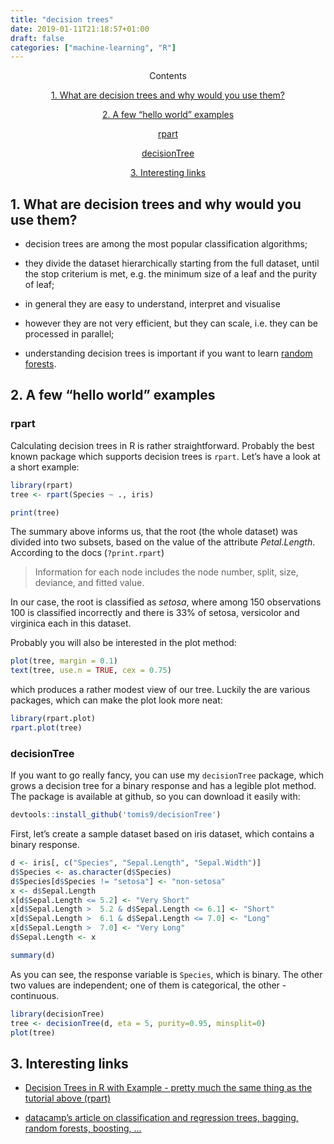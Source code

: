 ```yaml
---
title: "decision trees"
date: 2019-01-11T21:18:57+01:00
draft: false
categories: ["machine-learning", "R"]
---
```


<center>
Contents

[1. What are decision trees and why would you use them?](#what)

[2. A few "hello world" examples](#hello)

[rpart](#rpart)

[decisionTree](#decisionTree)

[3. Interesting links](#interesting)

</center>

## 1. What are decision trees and why would you use them? {#what}

* decision trees are among the most popular classification algorithms;

* they divide the dataset hierarchically starting from the full dataset, until the stop criterium is met, e.g. the minimum size of a leaf and the purity of leaf;

* in general they are easy to understand, interpret and visualise

* however they are not very efficient, but they can scale, i.e. they can be processed in parallel;

* understanding decision trees is important if you want to learn [random forests](https://tomis9.github.io/random-forests).

## 2. A few "hello world" examples {#hello}

### rpart {#rpart}

Calculating decision trees in R is rather straightforward. Probably the best known package which supports decision trees is `rpart`. Let's have a look at a short example:

```r
library(rpart)
tree <- rpart(Species ~ ., iris)

print(tree)
```

The summary above informs us, that the root (the whole dataset) was divided into two subsets, based on the value of the attribute *Petal.Length*. According to the docs (`?print.rpart`)

>Information for each node includes the node number, split, size, deviance, and fitted value.

In our case, the root is classified as *setosa*, where among 150 observations 100 is classified incorrectly and there is 33% of setosa, versicolor and virginica each in this dataset.

Probably you will also be interested in the plot method:

```r
plot(tree, margin = 0.1)
text(tree, use.n = TRUE, cex = 0.75)
```

which produces a rather modest view of our tree. Luckily the are various packages, which can make the plot look more neat:

```r
library(rpart.plot)
rpart.plot(tree)
```

### decisionTree {#decisionTree}

If you want to go really fancy, you can use my `decisionTree` package, which grows a decision tree for a binary response and has a legible plot method. The package is available at github, so you can download it easily with:

```r
devtools::install_github('tomis9/decisionTree')
```

First, let's create a sample dataset based on iris dataset, which contains a binary response.

```r
d <- iris[, c("Species", "Sepal.Length", "Sepal.Width")]
d$Species <- as.character(d$Species)
d$Species[d$Species != "setosa"] <- "non-setosa"
x <- d$Sepal.Length
x[d$Sepal.Length <= 5.2] <- "Very Short"
x[d$Sepal.Length >  5.2 & d$Sepal.Length <= 6.1] <- "Short"
x[d$Sepal.Length >  6.1 & d$Sepal.Length <= 7.0] <- "Long"
x[d$Sepal.Length >  7.0] <- "Very Long"
d$Sepal.Length <- x

summary(d)
```
As you can see, the response variable is `Species`, which is binary. The other two values are independent; one of them is categorical, the other - continuous.

```r
library(decisionTree)
tree <- decisionTree(d, eta = 5, purity=0.95, minsplit=0)
plot(tree)
```

## 3. Interesting links {#interesting}

* [Decision Trees in R with Example - pretty much the same thing as the tutorial above (rpart)](https://www.guru99.com/r-decision-trees.html)

* [datacamp's article on classification and regression trees, bagging, random forests, boosting, ...](https://www.datacamp.com/community/tutorials/decision-trees-R)
